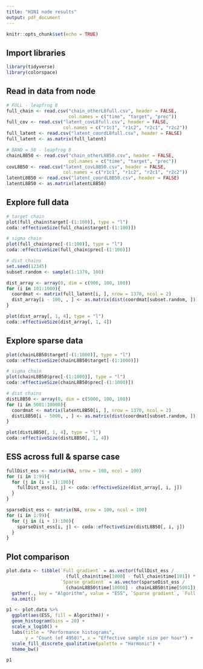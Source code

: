 ```yaml
---
title: "H1N1 node results"
output: pdf_document
---
```


```r
knitr::opts_chunk$set(echo = TRUE)
```

## Import libraries
```r
library(tidyverse)
library(colorspace)
```

## Read in data from node
```r
# FULL - leapfrog 8
full_chain <- read.csv("chain_otherL8full.csv", header = FALSE,
                       col.names = c("time", "target", "prec"))
full_cov <- read.csv("latent_covL8full.csv", header = FALSE,
                     col.names = c("r1c1", "r1c2", "r2c1", "r2c2"))
full_latent <- read.csv("latent_coordL8full.csv", header = FALSE)
full_latent <- as.matrix(full_latent)

# BAND = 50 - leapfrog 8
chainL8B50 <- read.csv("chain_otherL8B50.csv", header = FALSE, 
                       col.names = c("time", "target", "prec"))
covL8B50 <- read.csv("latent_covL8B50.csv", header = FALSE, 
                     col.names = c("r1c1", "r1c2", "r2c1", "r2c2"))
latentL8B50 <- read.csv("latent_coordL8B50.csv", header = FALSE)
latentL8B50 <- as.matrix(latentL8B50)
```

## Explore full data
```r
# target chain
plot(full_chain$target[-(1:100)], type = "l")
coda::effectiveSize(full_chain$target[-(1:100)])

# sigma chain
plot(full_chain$prec[-(1:100)], type = "l")
coda::effectiveSize(full_chain$prec[-(1:100)])

# dist chains
set.seed(12345)
subset.random <- sample(1:1370, 100)

dist_array <- array(0, dim = c(900, 100, 100))
for (i in 101:1000){
  coordmat <- matrix(full_latent[i, ], nrow = 1370, ncol = 2)
  dist_array[i - 100, , ] <- as.matrix(dist(coordmat[subset.random, ]))
}

plot(dist_array[, 1, 4], type = "l")
coda::effectiveSize(dist_array[, 1, 4])
```

## Explore sparse data
```r
plot(chainL8B50$target[-(1:1000)], type = "l")
coda::effectiveSize(chainL8B50$target[-(1:1000)])

# sigma chain
plot(chainL8B50$prec[-(1:1000)], type = "l")
coda::effectiveSize(chainL8B50$prec[-(1:1000)])

# dist chains
distL8B50 <- array(0, dim = c(5000, 100, 100))
for (i in 5001:10000){
  coordmat <- matrix(latentL8B50[i, ], nrow = 1370, ncol = 2)
  distL8B50[i - 5000, , ] <- as.matrix(dist(coordmat[subset.random, ]))
}

plot(distL8B50[, 1, 4], type = "l")
coda::effectiveSize(distL8B50[, 1, 4])
```


## ESS across full & sparse case
```r
fullDist_ess <- matrix(NA, nrow = 100, ncol = 100)
for (i in 1:99){
  for (j in (i + 1):100){
    fullDist_ess[i, j] <- coda::effectiveSize(dist_array[, i, j])
  }
}
```
```r
sparseDist_ess <- matrix(NA, nrow = 100, ncol = 100)
for (i in 1:99){
  for (j in (i + 1):100){
    sparseDist_ess[i, j] <- coda::effectiveSize(distL8B50[, i, j])
  }
}
```

## Plot comparison
```r
plot.data <- tibble(`Full gradient` = as.vector(fullDist_ess / 
                      (full_chain$time[1000] - full_chain$time[101]) * 3600),
                    `Sparse gradient` = as.vector(sparseDist_ess / 
                      (chainL8B50$time[10000] - chainL8B50$time[5001]) * 3600)) %>% 
  gather(., key = "Algorithm", value = "ESS", `Sparse gradient`, `Full gradient`) %>% 
  na.omit()

p1 <- plot.data %>% 
  ggplot(aes(ESS, fill = Algorithm)) + 
  geom_histogram(bins = 20) +
  scale_x_log10() +
  labs(title = "Performance histograms", 
       y = "Count (of 4950)", x = "Effective sample size per hour") + 
  scale_fill_discrete_qualitative(palette = "Harmonic") + 
  theme_bw()

p1
```
